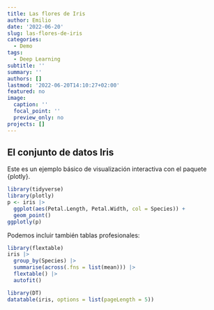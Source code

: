```yaml
---
title: Las flores de Iris
author: Emilio
date: '2022-06-20'
slug: las-flores-de-iris
categories:
  - Demo
tags:
  - Deep Learning
subtitle: ''
summary: ''
authors: []
lastmod: '2022-06-20T14:10:27+02:00'
featured: no
image:
  caption: ''
  focal_point: ''
  preview_only: no
projects: []
---
```


## El conjunto de datos Iris

Este es un ejemplo básico de visualización interactiva con el paquete {plotly}.

```r
library(tidyverse)
library(plotly)
p <- iris |> 
  ggplot(aes(Petal.Length, Petal.Width, col = Species)) +
  geom_point()
ggplotly(p)
```


Podemos incluir también tablas profesionales:

```r
library(flextable)
iris |> 
  group_by(Species) |> 
  summarise(across(.fns = list(mean))) |> 
  flextable() |> 
  autofit()
```

```r
library(DT)
datatable(iris, options = list(pageLength = 5))
```

